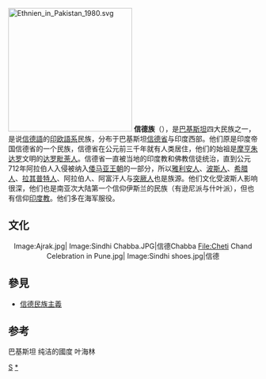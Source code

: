 {{Infobox ethnic group
|group=信德族<br />سنڌي
|image= [[Image:Karan_Johar.jpg|76px]][[Image:Lal_Krishna_Advani_2008-12-4.jpg|76px]][[Image:NixonBhutto1973_140x190.jpg|75px]]<br>[[Image:Rajkumar_hirani_at_suresh_hiranis_funeral.jpg|72px]][[Image:Benazir_Bhutto_140x190.jpg|74px]]
|caption= <br>1行: [[Karan_Johar|Karan Johar]], [[L.K._Advani|L.K. Advani]], [[佐勒菲卡尔·阿里·布托|佐勒菲卡尔·阿里·布托]]<br>2行: [[拉库马·希拉尼|拉库马·希拉尼]], [[贝·布托|贝·布托]], [[Pankaj_Advani|Pankaj Advani]]
|
|region1={{flag|Pakistan}}
|pop1=23,410,910 (2011)
|ref1= <ref>[http://www.statpak.gov.pk/depts/pco/statistics/other_tables/pop_by_mother_tongue.pdf Population Census Organization, Government of Pakistan - Population by Mother Tongue] {{webarchive|url=https://web.archive.org/web/20060217220529/http://www.statpak.gov.pk/depts/pco/statistics/other_tables/pop_by_mother_tongue.pdf |date=2006-02-17 }}</ref>
|region2={{flag|India}}
|pop2=2,810,000 (2001)
|ref2=<ref>[http://www.ethnologue.com/show_country.asp?name=IN Ethnologue report for India]   {{webarchive|url=https://www.webcitation.org/5msJ1wYs1?url=http://www.ethnologue.com/show_country.asp?name=IN |date=2010-01-18 }}</ref>
|languages  = [[信德语|信德语]]
|rels     = • [[File:Allah-green.svg|18px]] [[伊斯兰教|伊斯兰教]] • [[File:Om_symbol.svg|15px]] [[印度教|印度教]]
|region3={{flag|Hong Kong}}
|pop3=7,500
|ref3=<ref>[http://books.google.com/books?id=39lJz_L4MdUC&pg=PA211&dq=hong+kong+sikhs+7500+-wiki+-wikipedia&hl=en&ei=y7oATur2FIXovQO84o2dDg&sa=X&oi=book_result&ct=result&resnum=2&ved=0CC4Q6AEwAQ Rising India and indian communities in East Asia - By K. Kesavapany, A. Mani, Palanisamy Ramasamy, Institute of Southeast Asian Studies]</ref>
|related=• [[俾路支人|俾路支人]] • [[克什米尔人|克什米尔人]]  
}}
[[File:Ethnien_in_Pakistan_1980.svg|250px]]
'''信德族'''（{{lang-sd|سنڌي}}），是[[巴基斯坦|巴基斯坦]]四大民族之一，是说[[信德語|信德語]]的[[印欧語系|印欧語系]]民族，分布于巴基斯坦[[信德省|信德省]]与印度西部。他们原是印度帝国信德省的一个民族，信德省在公元前三千年就有人类居住，他们的始祖是[[摩亨朱达罗|摩亨朱达罗]]文明的[[达罗毗荼人|达罗毗荼人]]。信德省一直被当地的印度教和佛教信徒统治，直到公元712年阿拉伯人入侵被纳入[[倭马亚王朝|倭马亚王朝]]的一部分，所以[[雅利安人|雅利安人]]、[[波斯人|波斯人]]、[[希腊人|希腊人]]、[[拉其普特人|拉其普特人]]、阿拉伯人、阿富汗人与[[突厥人|突厥人]]也是族源。他们文化受波斯人影响很深，他们也是南亚次大陆第一个信仰伊斯兰的民族（有逊尼派与什叶派），但也有信仰[[印度教|印度教]]。他们多在海军服役。

==文化==
<center>
<gallery>
Image:Ajrak.jpg|{{tsl|en|Ajrak}}
Image:Sindhi Chabba.JPG|信德Chabba 
File:Cheti Chand Celebration in Pune.jpg|{{tsl|en|Cheti Chand}}
Image:Sindhi shoes.jpg|信德{{tsl|en|Mojari}}
</gallery>
</center>

== 參見 ==
* [[信德民族主義|信德民族主義]]

==参考==
巴基斯坦 纯洁的國度 叶海林
{{reflist}}

[[Category:巴基斯坦族群|S]]
[[Category:信德族|*]]